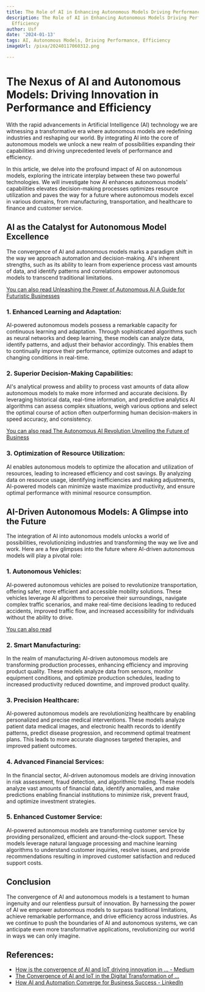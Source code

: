 ```yaml
---
title: The Role of AI in Enhancing Autonomous Models Driving Performance and Efficiency
description: The Role of AI in Enhancing Autonomous Models Driving Performance and
  Efficiency
author: Usf
date: '2024-01-13'
tags: AI, Autonomous Models, Driving Performance, Efficiency
imageUrl: /pixa/20240117060312.png

---
```

#  The Nexus of AI and Autonomous Models: Driving Innovation in Performance and  Efficiency

With the rapid advancements  in Artificial Intelligence (AI) technology we are witnessing a transformative era where autonomous models are redefining industries and reshaping our world.  By integrating AI into the core of autonomous models  we  unlock a new  realm of possibilities expanding their capabilities and driving  unprecedented levels of performance and  efficiency.

In  this article, we  delve into the profound impact of AI on autonomous models, exploring the intricate interplay between these two powerful technologies. We will investigate how AI enhances autonomous models' capabilities elevates decision-making processes optimizes resource utilization  and paves the way for a future where autonomous models excel in various domains,  from  manufacturing, transportation, and healthcare to finance and customer service.

## AI  as the Catalyst for Autonomous Model Excellence

The convergence of AI and autonomous models marks a paradigm shift in the way  we approach automation and decision-making. AI's inherent strengths, such as its ability to learn from  experience process  vast amounts of data, and identify patterns and  correlations empower autonomous models to transcend traditional limitations.

[You can also read Unleashing the Power of Autonomous AI A Guide for Futuristic Businesses](Unleashing%20the%20Power%20of%20Autonomous%20AI%20A%20Guide%20for%20Futuristic%20Businesses)


### 1. Enhanced Learning and Adaptation:

AI-powered autonomous models  possess a  remarkable capacity for continuous learning and adaptation. Through sophisticated algorithms  such as neural networks and deep learning, these  models can analyze data,  identify patterns, and adjust their behavior accordingly. This enables them  to continually improve their performance, optimize outcomes and adapt to changing conditions in real-time.

### 2. Superior Decision-Making Capabilities:

AI's analytical prowess and ability to process vast amounts of  data allow autonomous models to make more  informed and accurate decisions. By leveraging historical data, real-time information,  and predictive analytics AI algorithms can assess complex situations, weigh various options  and select the optimal course  of action often outperforming human decision-makers in speed accuracy, and consistency.

[You can also read The Autonomous AI Revolution Unveiling the Future of Business](The%20Autonomous%20AI%20Revolution%20Unveiling%20the%20Future%20of%20Business)


### 3. Optimization  of  Resource Utilization:

AI enables autonomous  models to optimize the allocation and utilization of resources, leading to increased efficiency and cost savings.  By analyzing data on resource usage, identifying inefficiencies and making adjustments, AI-powered  models can minimize waste maximize productivity, and ensure optimal performance  with minimal resource consumption.

## AI-Driven  Autonomous Models: A Glimpse into the Future

The integration of AI into autonomous models unlocks a world of possibilities, revolutionizing industries and transforming the way we live and work. Here are a few glimpses into the future where AI-driven autonomous models will play  a pivotal role:

### 1.  Autonomous Vehicles:

AI-powered  autonomous  vehicles are poised to revolutionize transportation, offering safer, more  efficient and  accessible mobility solutions.  These vehicles leverage  AI algorithms to perceive their  surroundings, navigate complex traffic scenarios, and make real-time decisions leading to reduced accidents, improved  traffic flow, and increased  accessibility  for individuals without  the ability to drive.

[You can also read ]()


### 2. Smart Manufacturing:

In the realm  of manufacturing AI-driven autonomous models are transforming production processes, enhancing  efficiency and improving product quality. These models  analyze data from sensors, monitor equipment conditions, and optimize production schedules, leading to increased productivity reduced downtime, and improved product quality.

### 3. Precision Healthcare:

AI-powered autonomous models are revolutionizing healthcare by  enabling personalized and precise medical interventions.  These  models analyze patient data  medical images, and electronic health records to identify patterns, predict disease progression, and recommend optimal treatment  plans. This leads to more  accurate diagnoses targeted therapies, and improved patient outcomes.

### 4. Advanced Financial Services:

In the financial sector, AI-driven autonomous models are driving innovation  in risk assessment, fraud detection, and algorithmic trading. These models  analyze vast amounts of financial data, identify anomalies, and make predictions enabling financial institutions to minimize risk, prevent fraud, and optimize investment strategies.

### 5. Enhanced Customer Service:

AI-powered autonomous models are transforming customer service by providing personalized, efficient  and around-the-clock support. These models leverage natural language processing and machine learning  algorithms to understand customer inquiries,  resolve issues, and provide  recommendations resulting in improved customer satisfaction  and reduced  support costs.

## Conclusion

The convergence of AI and  autonomous models is  a testament to  human ingenuity and our relentless pursuit of innovation. By harnessing the power of AI we empower autonomous models to surpass traditional limitations, achieve remarkable performance, and drive efficiency across industries. As we continue to push the  boundaries of AI and autonomous systems, we can anticipate even more transformative applications, revolutionizing  our world in ways we can only imagine.

## References:
- [How is the convergence of AI and IoT driving innovation in ... - Medium](https://medium.com/@yagnesh.pandya/how-is-the-convergence-of-ai-and-iot-driving-innovation-in-the-fourth-industrial-revolution-d4bde465c32d)
- [The Convergence of AI and IoT in the Digital Transformation of ...](https://utilitiesone.com/the-convergence-of-ai-and-iot-in-the-digital-transformation-of-communication-infrastructure)
- [How AI and Automation Converge for Business Success - LinkedIn](https://www.linkedin.com/pulse/how-ai-automation-converge-business-success-chris-colwell)
